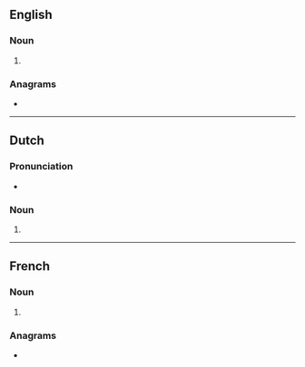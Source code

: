 ==English==

===Noun===
{{head|en|noun plural form}}

# {{plural of|vitrine|lang=en}}

===Anagrams===
* {{anagrams|en|a=eiinrstv|inviters|vintries}}

----

==Dutch==

===Pronunciation===
* {{audio|Nl-vitrines.ogg|Audio|lang=nl}}

===Noun===
{{head|nl|noun plural form}}

# {{nl-noun form of|pl|vitrine}}

----

==French==

===Noun===
{{head|fr|noun plural form|g=f}}

# {{plural of|vitrine|lang=fr}}

===Anagrams===
* {{l|fr|investir}}
